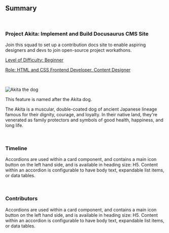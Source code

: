 ## Summary

<br />

### Project Akita: Implement and Build Docusaurus CMS Site

Join this squad to set up a contribution docs site to enable aspiring designers and
devs to join open-source project workathons.

<u>
Level of Difficulty: Beginner

Role: HTML and CSS Frontend Developer, Content Designer

</u>
<br/>

<p align="center">

![Akita the dog](./assets/akita.jpeg)

</p>

This feature is named after the Akita dog.

The Akita is a muscular, double-coated dog of ancient Japanese lineage famous for
their dignity, courage, and loyalty. In their native land, they're venerated as family
protectors and symbols of good health, happiness, and long life.

<br />

### Timeline

Accordions are used within a card component, and contains a main icon button on the left hand side, and is available in heading size: H5. Content within an accordion is configurable to have body text, expandable list items, or data tables.

<br />

### Contributors

Accordions are used within a card component, and contains a main icon button on the left hand side, and is available in heading size: H5. Content within an accordion is configurable to have body text, expandable list items, or data tables.
